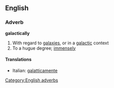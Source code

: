 ==English==

===Adverb===
'''galactically'''

# With regard to [[galaxy|galaxies]], or in a [[galactic]] context
# To a hugue degree; [[immensely]]

====Translations====
{{top}}
*Italian: [[galatticamente]]
{{mid}}

{{bottom}}

[[Category:English adverbs]]